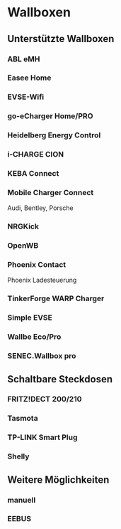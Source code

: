 
# Wallboxen

## Unterstützte Wallboxen

### ABL eMH

<Config part="chargers" file="abl" />

<SponsorshipRequired />

### Easee Home

<Config part="chargers" file="easee" />

<SponsorshipRequired />

### EVSE-Wifi

<Config part="chargers" file="evsewifi" />

### go-eCharger Home/PRO

<Tabs>
  <TabItem value="local" label="Local API" default>
    <Config part="chargers" file="go-e" />
  </TabItem>
  <TabItem value="cloud" label="Cloud API">
    <Config part="chargers" file="go-e-cloud" />
  </TabItem>
</Tabs>

### Heidelberg Energy Control

<Config part="chargers" file="heidelberg" />

### i-CHARGE CION

<Config part="chargers" file="i-charge-cion" />

### KEBA Connect

<Config part="chargers" file="keba" />

### Mobile Charger Connect

Audi, Bentley, Porsche

<Config part="chargers" file="mcc" />

### NRGKick

<Tabs>
  <TabItem value="connect" label="HTTP" default>
    <Config part="chargers" file="nrgkick-connect" />
  </TabItem>
  <TabItem value="bluetooth" label="Bluetooth">
    <Config part="chargers" file="nrgkick-bluetooth" />
  </TabItem>
</Tabs>

### OpenWB

<Config part="chargers" file="openwb" />

### Phoenix Contact

Phoenix Ladesteuerung

<Tabs>
  <TabItem value="em-eth" label="EV-ETH (Modbus TCP)" default>
    <Config part="chargers" file="phoenix-em-eth" />
  </TabItem>
  <TabItem value="ev-eth" label="EV-ETH (Modbus TCP)">
    <Config part="chargers" file="phoenix-ev-eth" />
  </TabItem>
  <TabItem value="em-ser" label="EV-SER (Modbus RTU)">
    <Config part="chargers" file="phoenix-ev-ser" />
  </TabItem>
</Tabs>

### TinkerForge WARP Charger

<Config part="chargers" file="warp" />

### Simple EVSE

<Config part="chargers" file="simpleevse" />

### Wallbe Eco/Pro

<Config part="chargers" file="wallbe" />

### SENEC.Wallbox pro

<Config part="chargers" file="abl" />

<SponsorshipRequired />

## Schaltbare Steckdosen

### FRITZ!DECT 200/210

<Config part="chargers" file="fritzdect" />

### Tasmota

<Config part="chargers" file="tasmota" />

### TP-LINK Smart Plug

<Config part="chargers" file="tplink" />

### Shelly

<Config part="chargers" file="shelly" />

## Weitere Möglichkeiten

### manuell

<Config part="chargers" file="custom" />

### EEBUS

<Config part="chargers" file="eebus" />
